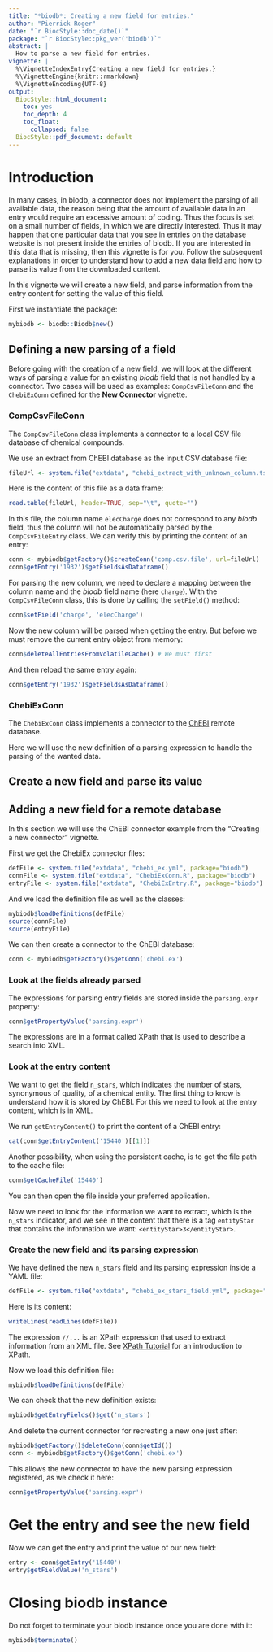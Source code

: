 ```yaml
---
title: "*biodb*: Creating a new field for entries."
author: "Pierrick Roger"
date: "`r BiocStyle::doc_date()`"
package: "`r BiocStyle::pkg_ver('biodb')`"
abstract: |
  How to parse a new field for entries.
vignette: |
  %\VignetteIndexEntry{Creating a new field for entries.}
  %\VignetteEngine{knitr::rmarkdown}
  %\VignetteEncoding{UTF-8}
output:
  BiocStyle::html_document:
    toc: yes
    toc_depth: 4
    toc_float:
      collapsed: false
  BiocStyle::pdf_document: default
---
```


# Introduction

In many cases, in biodb, a connector does not implement the parsing of all available data, the reason being that the amount of available data in an entry would require an excessive amount of coding. Thus the focus is set on a small number of fields, in which we are directly interested. Thus it may happen that one particular data that you see in entries on the database website is not present inside the entries of biodb. If you are interested in this data that is missing, then this vignette is for you. Follow the subsequent explanations in order to understand how to add a new data field and how to parse its value from the downloaded content.

In this vignette we will create a new field, and parse information from the entry content for setting the value of this field.

First we instantiate the package:
```r
mybiodb <- biodb::Biodb$new()
```

## Defining a new parsing of a field

Before going with the creation of a new field, we will look at the different ways of parsing a value for an existing *biodb* field that is not handled by a connector.
Two cases will be used as examples: `CompCsvFileConn` and the `ChebiExConn` defined for the **New Connector** vignette.

### CompCsvFileConn

The `CompCsvFileConn` class implements a connector to a local CSV file database of chemical compounds.

We use an extract from ChEBI database as the input CSV database file:
```r
fileUrl <- system.file("extdata", "chebi_extract_with_unknown_column.tsv", package='biodb')
```
Here is the content of this file as a data frame:
```r
read.table(fileUrl, header=TRUE, sep="\t", quote="")
```
In this file, the column name `elecCharge` does not correspond to any *biodb* field, thus the column will not be automatically parsed by the `CompCsvFileEntry` class. We can verify this by printing the content of an entry:
```r
conn <- mybiodb$getFactory()$createConn('comp.csv.file', url=fileUrl)
conn$getEntry('1932')$getFieldsAsDataframe()
```

For parsing the new column, we need to declare a mapping between the column name and the *biodb* field name (here `charge`). With the `CompCsvFileConn` class, this is done by calling the `setField()` method:
```r
conn$setField('charge', 'elecCharge')
```
Now the new column will be parsed when getting the entry. But before we must remove the current entry object from memory:
```r
conn$deleteAllEntriesFromVolatileCache() # We must first 
```
And then reload the same entry again:
```r
conn$getEntry('1932')$getFieldsAsDataframe()
```

### ChebiExConn

The `ChebiExConn` class implements a connector to the [ChEBI](https://www.ebi.ac.uk/chebi/) remote database.

Here we will use the new definition of a parsing expression to handle the parsing of the wanted data.

## Create a new field and parse its value

<!-- TODO use `charge` as new field?
	1. parse data to fill existing defined field in biodb
	2. define new unexisting field in biodb and parse data to fill its value
	3. explain how to do the same for a remote database? ==> Useful?
-->

## Adding a new field for a remote database

In this section we will use the ChEBI connector example from the "Creating a new connector" vignette.

First we get the ChebiEx connector files:
```r
defFile <- system.file("extdata", "chebi_ex.yml", package="biodb")
connFile <- system.file("extdata", "ChebiExConn.R", package="biodb")
entryFile <- system.file("extdata", "ChebiExEntry.R", package="biodb")
```

And we load the definition file as well as the classes:
```r
mybiodb$loadDefinitions(defFile)
source(connFile)
source(entryFile)
```

We can then create a connector to the ChEBI database:
```r
conn <- mybiodb$getFactory()$getConn('chebi.ex')
```

### Look at the fields already parsed

The expressions for parsing entry fields are stored inside the `parsing.expr` property:
```r
conn$getPropertyValue('parsing.expr')
```
The expressions are in a format called XPath that is used to describe a search into XML.

### Look at the entry content

We want to get the field `n_stars`, which indicates the number of stars, synonymous of quality, of a chemical entity. The first thing to know is understand how it is stored by ChEBI. For this we need to look at the entry content, which is in XML.

We run `getEntryContent()` to print the content of a ChEBI entry:
```r
cat(conn$getEntryContent('15440')[[1]])
```
Another possibility, when using the persistent cache, is to get the file path to the cache file:
```r
conn$getCacheFile('15440')
```
You can then open the file inside your preferred application.

Now we need to look for the information we want to extract, which is the `n_stars` indicator, and we see in the content that there is a tag `entityStar` that contains the information we want: `<entityStar>3</entityStar>`.

### Create the new field and its parsing expression

We have defined the new `n_stars` field and its parsing expression inside a YAML file:
```r
defFile <- system.file("extdata", "chebi_ex_stars_field.yml", package="biodb")
```
Here is its content:
```r
writeLines(readLines(defFile))
```
The expression `//...` is an XPath expression that used to extract information from an XML file. See [XPath Tutorial](http://www.w3schools.com/xsl/xpath_intro.asp) for an introduction to XPath.

Now we load this definition file:
```r
mybiodb$loadDefinitions(defFile)
```

We can check that the new definition exists:
```r
mybiodb$getEntryFields()$get('n_stars')
```

And delete the current connector for recreating a new one just after:
```r
mybiodb$getFactory()$deleteConn(conn$getId())
conn <- mybiodb$getFactory()$getConn('chebi.ex')
```
This allows the new connector to have the new parsing expression registered, as we check it here:
```r
conn$getPropertyValue('parsing.expr')
```

# Get the entry and see the new field

Now we can get the entry and print the value of our new field:
```r
entry <- conn$getEntry('15440')
entry$getFieldValue('n_stars')
```

# Closing biodb instance

Do not forget to terminate your biodb instance once you are done with it:
```r
mybiodb$terminate()
```
